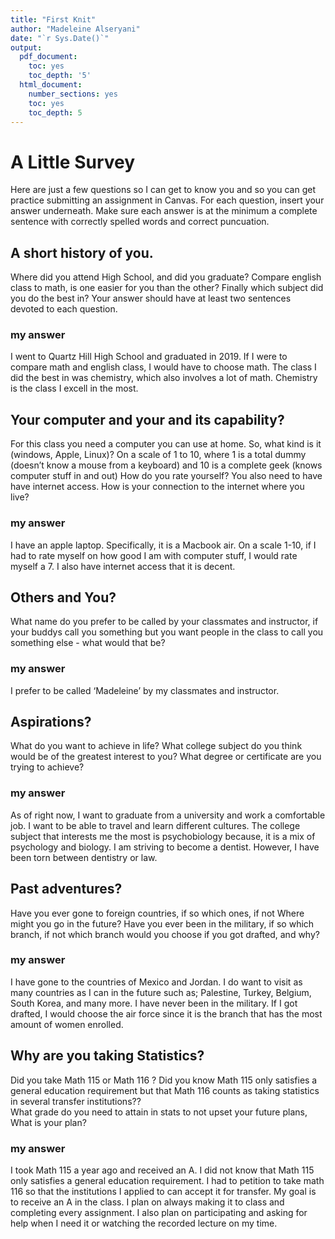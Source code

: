 ```yaml
---
title: "First Knit"
author: "Madeleine Alseryani"
date: "`r Sys.Date()`"
output:
  pdf_document:
    toc: yes
    toc_depth: '5'
  html_document:
    number_sections: yes
    toc: yes
    toc_depth: 5
---
```


# A Little Survey

Here are just a few questions so I can get to know you and so you can get practice submitting an assignment in Canvas.  For each question, insert your answer underneath. Make sure each answer is at the minimum a complete sentence with correctly spelled words and correct puncuation. 

## A short history of you.  
Where did you attend High School, and did you graduate? Compare english class to math, is one easier for you than the other? Finally which subject did you do the best in? Your answer should have at least two sentences devoted to each question.  
  
### my answer     
  I went to Quartz Hill High School and graduated in 2019. If I were to compare math and english class, I would have to choose math. The class I did the best in was chemistry, which also involves a lot of math. Chemistry is the class I excell in the most. 

     


## Your computer and your and its capability?  
 For this class  you need a computer you can use at home.  So, what kind is it (windows, Apple, Linux)?  On a scale of 1 to 10, where 1 is a total dummy (doesn't know a mouse from a keyboard) and 10 is a complete geek (knows computer stuff in and out) How do you rate yourself?  You also need to have have internet access. How is your connection to the internet where you live?

### my answer   
  I have an apple laptop. Specifically, it is a Macbook air. On a scale 1-10, if I had to rate myself on how good I am with computer stuff, I would rate myself a 7. I also have internet access that it is decent.
   

## Others and You?   
What name do you prefer to be called by your classmates and instructor, if your buddys call you something but you want people in the class to call you something else - what would that be? 

### my answer     
  I prefer to be called 'Madeleine' by my classmates and instructor.
   
 




## Aspirations?   
What do you want to achieve in life?  What college subject do you think would be of the greatest interest to you? What degree or certificate are you trying to achieve?

### my answer     
  As of right now, I want to graduate from a university and work a comfortable job. I want to be able to travel and learn different cultures. The college subject that interests me the most is psychobiology because, it is a mix of psychology and biology. I am striving to become a dentist. However, I have been torn between dentistry or law. 
   
 




## Past adventures?  
Have you ever gone to foreign countries, if so which ones, if not Where might you go in the future?  Have you ever been in the military, if so which branch, if not which branch would you choose if you got drafted, and why?

### my answer     
  I have gone to the countries of Mexico and Jordan. I do want to visit as many countries as I can in the future such as; Palestine, Turkey, Belgium, South Korea, and many more. I have never been in the military. If I got drafted, I would choose the air force since it is the branch that has the most amount of women enrolled.
   
  




## Why are you taking Statistics?  
Did you take Math 115 or Math 116 ?  Did you know Math 115 only satisfies a general education requirement but that Math 116 counts as taking statistics in several transfer institutions??  
What grade do you need to attain in stats to not upset your future plans, What is your plan?  
 

### my answer     
  I took Math 115 a year ago and received an A. I did not know that Math 115 only satisfies a general education requirement. I had to petition to take math 116 so that the institutions I applied to can accept it for transfer. My goal is to receive an A in the class. I plan on always making it to class and completing every assignment. I also plan on participating and asking for help when I need it or watching the recorded lecture on my time. 
   
 






  




